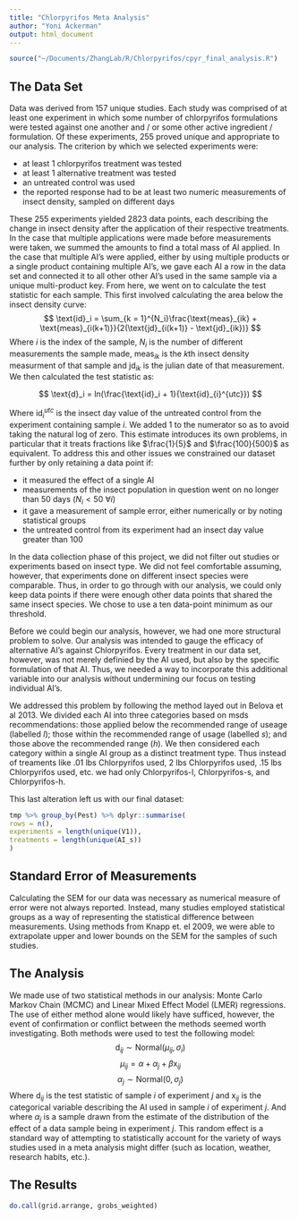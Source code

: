 ```yaml
---
title: "Chlorpyrifos Meta Analysis"
author: "Yoni Ackerman"
output: html_document
---
```


```r
source("~/Documents/ZhangLab/R/Chlorpyrifos/cpyr_final_analysis.R")
```

The Data Set
--------------------------------------------------------------------------------

Data was derived from 157 unique studies.
Each study was comprised of at least one experiment in which some number of
chlorpyrifos formulations were tested against one another and / or some other
active ingredient / formulation. Of these experiments, 255 proved unique and
appropriate to our analysis. The criterion by which we selected experiments were:

* at least 1 chlorpyrifos treatment was tested
* at least 1 alternative treatment was tested
* an untreated control was used
* the reported response had to be at least two numeric measurements of insect
density, sampled on different days

These 255 experiments yielded 2823 data points, each describing the change in
insect density after the application of their respective treatments. In the case
that multiple applications were made before measurements were taken, we summed the
amounts to find a total mass of AI applied. In the case that multiple AI's were
applied, either by using multiple products or a single product containing multiple
AI's, we gave each AI a row in the data set and connected it to all other other AI's
used in the same sample via a unique multi-product key. From here, we went on to
calculate the test statistic for each sample. This first involved calculating
the area below the insect density curve: $$ \text{id}_i = \sum_{k = 1}^{N_i}\frac{\text{meas}_{ik} +
\text{meas}_{i(k+1)}}{2(\text{jd}_{i(k+1)} - \text{jd}_{ik})} $$ Where $i$ is the index of the sample,
$N_i$ is the number of different measurements the sample made, $\text{meas}_{ik}$ is the
$k$th insect density measurment of that sample and $\text{jd}_{ik}$ is the julian date of
that measurement. We then calculated the test statistic as:

$$ \text{d}_i = ln(\frac{\text{id}_i + 1}{\text{id}_{i}^{utc}}) $$

Where $\text{id}_{i}^{utc}$ is the insect day value of the untreated control from the
experiment containing sample $i$. We added 1 to the numerator so as to avoid taking the
natural log of zero. This estimate introduces its own problems, in particular that
it treats fractions like $\frac{1}{5}$ and $\frac{100}{500}$ as equivalent. To address
this and other issues we constrained our dataset further by only retaining
a data point if:

* it measured the effect of a single AI
* measurements of the insect population in question went on no longer than 50 days
($N_i < 50$ $\forall i$)
* it gave a measurement of sample error, either numerically or by noting statistical groups
* the untreated control from its experiment had an insect day value greater than 100

In the data collection phase of this project, we did not filter out studies or experiments
based on insect type. We did not feel comfortable assuming, however, that experiments done on
different insect species were comparable. Thus, in order to go through with our analysis,
we could only keep data points if there were enough other data points that shared the same
insect species. We chose to use a ten data-point minimum as our threshold.

Before we could begin our analysis, however, we had one more structural problem to solve.
Our analysis was intended to gauge the efficacy of alternative AI's against Chlorpyrifos.
Every treatment in our data set, however, was not merely definied by the AI used, but also
by the specific formulation of that AI. Thus, we needed a way to
incorporate this additional variable into our analysis without undermining our focus on
testing individual AI's.

We addressed this problem by following the method layed out in Belova et al 2013. We divided
each AI into three categories based on msds recommendations: those applied below the recommended
range of useage (labelled $l$); those within the recommended range of usage (labelled $s$); and
those above the recommended range ($h$). We then considered each category within a single AI group
as a distinct treatment type. Thus instead of treaments like .01 lbs Chlorpyrifos used, 2 lbs
Chlorpyrifos used, .15 lbs Chlorpyrifos used, etc. we had only Chlorpyrifos-l, Chlorpyrifos-s, and
Chlorpyrifos-h.

This last alteration left us with our final dataset:

```r
tmp %>% group_by(Pest) %>% dplyr::summarise(
rows = n(),
experiments = length(unique(V1)),
treatments = length(unique(AI_s))
)
```

Standard Error of Measurements
--------------------------------------------------------------------------------
Calculating the SEM for our data was necessary as numerical measure of error were
not always reported. Instead, many studies employed statistical
groups as a way of representing the statistical difference between measurements.
Using methods from Knapp et. el 2009, we were able to extrapolate upper and
lower bounds on the SEM for the samples of such studies. 

The Analysis
--------------------------------------------------------------------------------
We made use of two statistical methods in our analysis: Monte Carlo Markov Chain
(MCMC) and Linear Mixed Effect Model (LMER) regressions. The use of either method
alone would likely have sufficed, however, the event of confirmation or conflict
between the methods seemed worth investigating. Both methods were used to
test the following model:
$$ \text{d}_{ij} \sim \text{Normal}(\mu_{ij}, \sigma_i) $$
$$ \mu_{ij} = \alpha + \alpha_j + \beta\text{x}_{ij} $$
$$ \alpha_{j} \sim \text{Normal}(0, \sigma_{j}) $$
Where $\text{d}_{ij}$ is the test statistic of sample $i$ of experiment $j$
and $\text{x}_{ij}$ is the categorical variable describing the AI used in sample
$i$ of experiment $j$. And where $\alpha_{j}$ is a sample drawn from the estimate
of the distribution of the effect of a data sample being in experiment $j$.
This random effect is a standard way of attempting to statistically account for
the variety of ways studies used in a meta analysis might differ (such as location,
weather, research habits, etc.).

The Results
--------------------------------------------------------------------------------
```r
do.call(grid.arrange, grobs_weighted)
```